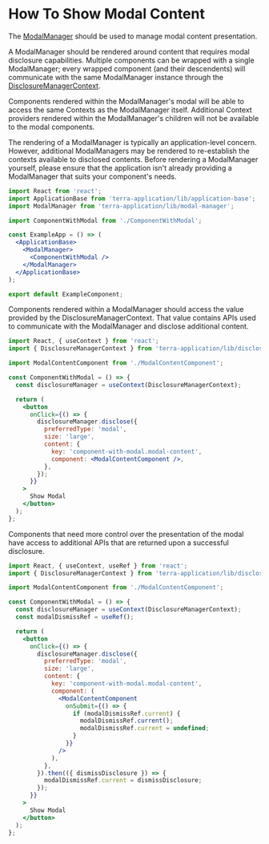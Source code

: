 # How To Show Modal Content

The [ModalManager](/components/terra-application/application/reference/components/modal-manager) should be used to manage modal content presentation.

A ModalManager should be rendered around content that requires modal disclosure capabilities. Multiple components can be wrapped with a single
ModalManager; every wrapped component (and their descendents) will communicate with the same ModalManager instance through the
[DisclosureManagerContext](/components/terra-application/application/reference/contexts/disclosure-manager-context).

Components rendered within the ModalManager's modal will be able to access the same Contexts as the ModalManager itself.
Additional Context providers rendered within the ModalManager's children will not be available to the modal components.

The rendering of a ModalManager is typically an application-level concern. However, additional ModalManagers may be rendered to re-establish
the contexts available to disclosed contents. Before rendering a ModalManager yourself, please ensure that the application isn't already providing
a ModalManager that suits your component's needs.

```jsx
import React from 'react';
import ApplicationBase from 'terra-application/lib/application-base';
import ModalManager from 'terra-application/lib/modal-manager';

import ComponentWithModal from './ComponentWithModal';

const ExampleApp = () => (
  <ApplicationBase>
    <ModalManager>
      <ComponentWithModal />
    </ModalManager>
  </ApplicationBase>
);

export default ExampleComponent;
```

Components rendered within a ModalManager should access the value provided by the DisclosureManagerContext. That value contains APIs used
to communicate with the ModalManager and disclose additional content.

```jsx
import React, { useContext } from 'react';
import { DisclosureManagerContext } from 'terra-application/lib/disclosure-manager';

import ModalContentComponent from './ModalContentComponent';

const ComponentWithModal = () => {
  const disclosureManager = useContext(DisclosureManagerContext);

  return (
    <button
      onClick={() => {
        disclosureManager.disclose({
          preferredType: 'modal',
          size: 'large',
          content: {
            key: 'component-with-modal.modal-content',
            component: <ModalContentComponent />,
          },
        });
      }}
    >
      Show Modal
    </button>
  );
};
```

Components that need more control over the presentation of the modal have access to additional APIs that are returned upon a successful disclosure.

```jsx
import React, { useContext, useRef } from 'react';
import { DisclosureManagerContext } from 'terra-application/lib/disclosure-manager';

import ModalContentComponent from './ModalContentComponent';

const ComponentWithModal = () => {
  const disclosureManager = useContext(DisclosureManagerContext);
  const modalDismissRef = useRef();

  return (
    <button
      onClick={() => {
        disclosureManager.disclose({
          preferredType: 'modal',
          size: 'large',
          content: {
            key: 'component-with-modal.modal-content',
            component: (
              <ModalContentComponent
                onSubmit={() => {
                  if (modalDismissRef.current) {
                    modalDismissRef.current();
                    modalDismissRef.current = undefined;
                  }
                }}
              />
            ),
          },
        }).then(({ dismissDisclosure }) => {
          modalDismissRef.current = dismissDisclosure;
        });
      }}
    >
      Show Modal
    </button>
  );
};
```
